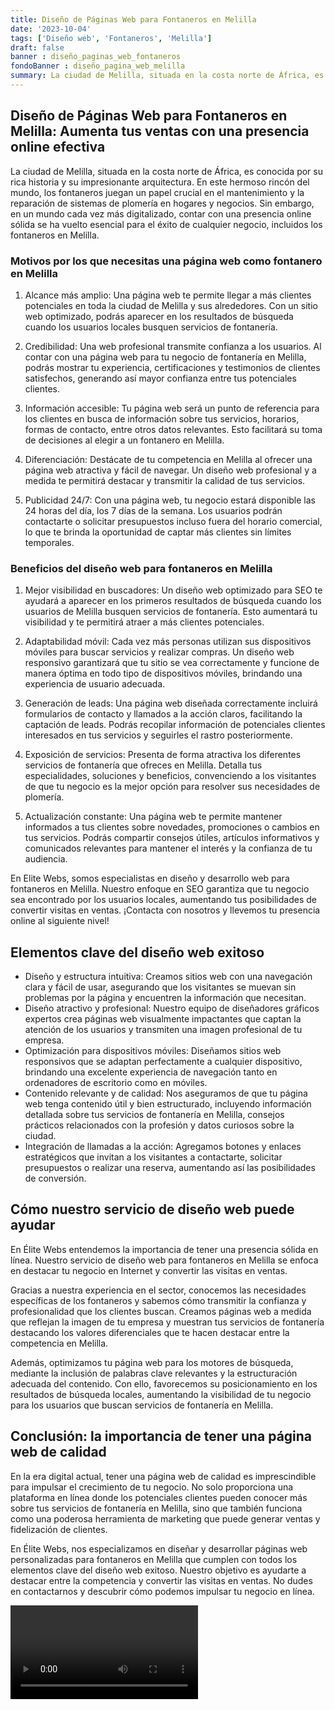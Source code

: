 ```yaml
---
title: Diseño de Páginas Web para Fontaneros en Melilla
date: '2023-10-04'
tags: ['Diseño web', 'Fontaneros', 'Melilla']
draft: false
banner : diseño_paginas_web_fontaneros
fondoBanner : diseño_pagina_web_melilla
summary: La ciudad de Melilla, situada en la costa norte de África, es conocida por su rica historia y su impresionante arquitectura. En este hermoso rincón del mundo, los fontaneros juegan un papel crucial en el mantenimiento y la reparación de sistemas de plomería en hogares y negocios. Sin embargo, en un mundo cada vez más digitalizado, contar con una presencia online sólida se ha vuelto esencial para el éxito de cualquier negocio, incluidos los fontaneros en Melilla.
---
```


## Diseño de Páginas Web para Fontaneros en Melilla: Aumenta tus ventas con una presencia online efectiva

La ciudad de Melilla, situada en la costa norte de África, es conocida por su rica historia y su impresionante arquitectura. En este hermoso rincón del mundo, los fontaneros juegan un papel crucial en el mantenimiento y la reparación de sistemas de plomería en hogares y negocios. Sin embargo, en un mundo cada vez más digitalizado, contar con una presencia online sólida se ha vuelto esencial para el éxito de cualquier negocio, incluidos los fontaneros en Melilla.

### Motivos por los que necesitas una página web como fontanero en Melilla

1. Alcance más amplio: Una página web te permite llegar a más clientes potenciales en toda la ciudad de Melilla y sus alrededores. Con un sitio web optimizado, podrás aparecer en los resultados de búsqueda cuando los usuarios locales busquen servicios de fontanería.

2. Credibilidad: Una web profesional transmite confianza a los usuarios. Al contar con una página web para tu negocio de fontanería en Melilla, podrás mostrar tu experiencia, certificaciones y testimonios de clientes satisfechos, generando así mayor confianza entre tus potenciales clientes.

3. Información accesible: Tu página web será un punto de referencia para los clientes en busca de información sobre tus servicios, horarios, formas de contacto, entre otros datos relevantes. Esto facilitará su toma de decisiones al elegir a un fontanero en Melilla.

4. Diferenciación: Destácate de tu competencia en Melilla al ofrecer una página web atractiva y fácil de navegar. Un diseño web profesional y a medida te permitirá destacar y transmitir la calidad de tus servicios.

5. Publicidad 24/7: Con una página web, tu negocio estará disponible las 24 horas del día, los 7 días de la semana. Los usuarios podrán contactarte o solicitar presupuestos incluso fuera del horario comercial, lo que te brinda la oportunidad de captar más clientes sin límites temporales.

### Beneficios del diseño web para fontaneros en Melilla

1. Mejor visibilidad en buscadores: Un diseño web optimizado para SEO te ayudará a aparecer en los primeros resultados de búsqueda cuando los usuarios de Melilla busquen servicios de fontanería. Esto aumentará tu visibilidad y te permitirá atraer a más clientes potenciales.

2. Adaptabilidad móvil: Cada vez más personas utilizan sus dispositivos móviles para buscar servicios y realizar compras. Un diseño web responsivo garantizará que tu sitio se vea correctamente y funcione de manera óptima en todo tipo de dispositivos móviles, brindando una experiencia de usuario adecuada.

3. Generación de leads: Una página web diseñada correctamente incluirá formularios de contacto y llamados a la acción claros, facilitando la captación de leads. Podrás recopilar información de potenciales clientes interesados en tus servicios y seguirles el rastro posteriormente.

4. Exposición de servicios: Presenta de forma atractiva los diferentes servicios de fontanería que ofreces en Melilla. Detalla tus especialidades, soluciones y beneficios, convenciendo a los visitantes de que tu negocio es la mejor opción para resolver sus necesidades de plomería.

5. Actualización constante: Una página web te permite mantener informados a tus clientes sobre novedades, promociones o cambios en tus servicios. Podrás compartir consejos útiles, artículos informativos y comunicados relevantes para mantener el interés y la confianza de tu audiencia.

En Elite Webs, somos especialistas en diseño y desarrollo web para fontaneros en Melilla. Nuestro enfoque en SEO garantiza que tu negocio sea encontrado por los usuarios locales, aumentando tus posibilidades de convertir visitas en ventas. ¡Contacta con nosotros y llevemos tu presencia online al siguiente nivel!

<GifSeo />

<Cta />

## Elementos clave del diseño web exitoso

- Diseño y estructura intuitiva: Creamos sitios web con una navegación clara y fácil de usar, asegurando que los visitantes se muevan sin problemas por la página y encuentren la información que necesitan.
- Diseño atractivo y profesional: Nuestro equipo de diseñadores gráficos expertos crea páginas web visualmente impactantes que captan la atención de los usuarios y transmiten una imagen profesional de tu empresa.
- Optimización para dispositivos móviles: Diseñamos sitios web responsivos que se adaptan perfectamente a cualquier dispositivo, brindando una excelente experiencia de navegación tanto en ordenadores de escritorio como en móviles.
- Contenido relevante y de calidad: Nos aseguramos de que tu página web tenga contenido útil y bien estructurado, incluyendo información detallada sobre tus servicios de fontanería en Melilla, consejos prácticos relacionados con la profesión y datos curiosos sobre la ciudad.
- Integración de llamadas a la acción: Agregamos botones y enlaces estratégicos que invitan a los visitantes a contactarte, solicitar presupuestos o realizar una reserva, aumentando así las posibilidades de conversión.

## Cómo nuestro servicio de diseño web puede ayudar

En Élite Webs entendemos la importancia de tener una presencia sólida en línea. Nuestro servicio de diseño web para fontaneros en Melilla se enfoca en destacar tu negocio en Internet y convertir las visitas en ventas. 

Gracias a nuestra experiencia en el sector, conocemos las necesidades específicas de los fontaneros y sabemos cómo transmitir la confianza y profesionalidad que los clientes buscan. Creamos páginas web a medida que reflejan la imagen de tu empresa y muestran tus servicios de fontanería destacando los valores diferenciales que te hacen destacar entre la competencia en Melilla.

Además, optimizamos tu página web para los motores de búsqueda, mediante la inclusión de palabras clave relevantes y la estructuración adecuada del contenido. Con ello, favorecemos su posicionamiento en los resultados de búsqueda locales, aumentando la visibilidad de tu negocio para los usuarios que buscan servicios de fontanería en Melilla.

## Conclusión: la importancia de tener una página web de calidad

En la era digital actual, tener una página web de calidad es imprescindible para impulsar el crecimiento de tu negocio. No solo proporciona una plataforma en línea donde los potenciales clientes pueden conocer más sobre tus servicios de fontanería en Melilla, sino que también funciona como una poderosa herramienta de marketing que puede generar ventas y fidelización de clientes.

En Élite Webs, nos especializamos en diseñar y desarrollar páginas web personalizadas para fontaneros en Melilla que cumplen con todos los elementos clave del diseño web exitoso. Nuestro objetivo es ayudarte a destacar entre la competencia y convertir las visitas en ventas. No dudes en contactarnos y descubrir cómo podemos impulsar tu negocio en línea.

<Video />

<CtaBot job='Fontaneros' city='Melilla'/>

<Gmaps query='Melilla+españa+maps' />